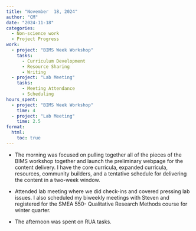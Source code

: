 ```yaml
---
title: "November  18, 2024"
author: "CM"
date: "2024-11-18"
categories:
  - Non-science work 
  - Project Progress
work:
  - project: "BIMS Week Workshop"
    tasks: 
      - Curriculum Development
      - Resource Sharing
      - Writing
  - project: "Lab Meeting"
    tasks: 
      - Meeting Attendance
      - Scheduling
hours_spent:
  - project: "BIMS Week Workshop"
    time: 4
  - project: "Lab Meeting"
    time: 2.5
format:
  html:
    toc: true
---
```


-   The morning was focused on pulling together all of the pieces of the BIMS workshop together and launch the preliminary webpage for the content delivery. I have the core curricula, expanded curricula, resources, community builders, and a tentative schedule for delivering the content in a two-week window.\

-   Attended lab meeting where we did check-ins and covered pressing lab issues. I also scheduled my biweekly meetings with Steven and registered for the SMEA 550- Qualitative Research Methods course for winter quarter.\

-   The afternoon was spent on RUA tasks.
